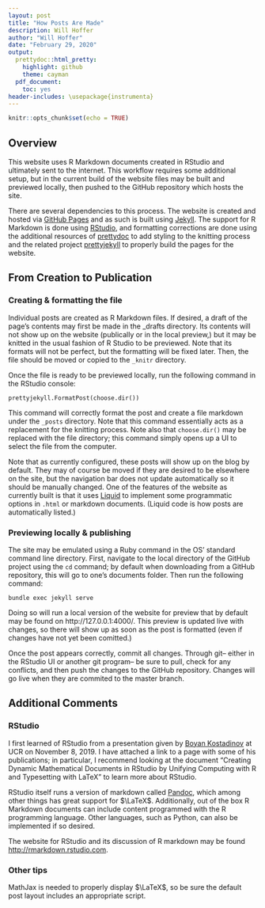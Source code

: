 ```yaml
---
layout: post
title: "How Posts Are Made"
description: Will Hoffer
author: "Will Hoffer"
date: "February 29, 2020"
output:
  prettydoc::html_pretty:
    highlight: github
    theme: cayman
  pdf_document:
    toc: yes
header-includes: \usepackage{instrumenta}
---
```


```r
knitr::opts_chunk$set(echo = TRUE)
```

## Overview
This website uses R Markdown documents created in RStudio and ultimately sent to the internet. This workflow requires some additional setup, but in the current build of the website files may be built and previewed locally, then pushed to the GitHub repository which hosts the site.

There are several dependencies to this process. The website is created and hosted via [GitHub Pages](https://pages.github.com/) and as such is built using [Jekyll](https://jekyllrb.com/). The support for R Markdown is done using [RStudio](https://rstudio.com/), and formatting corrections are done using the additional resources of [prettydoc](https://github.com/yixuan/prettydoc/) to add styling to the knitting process and the related project [prettyjekyll](https://github.com/privefl/jekyll-now-r-template) to properly build the pages for the website.

## From Creation to Publication  

### Creating & formatting the file
Individual posts are created as R Markdown files. If desired, a draft of the page's contents may first be made in the _drafts directory. Its contents will not show up on the website (publically or in the local preview,) but it may be knitted in the usual fashion of R Studio to be previewed. Note that its formats will not be perfect, but the formatting will be fixed later. Then, the file should be moved or copied to the `_knitr` directory.

Once the file is ready to be previewed locally, run the following command in the RStudio console:
```
prettyjekyll.FormatPost(choose.dir())
```
This command will correctly format the post and create a file markdown under the `_posts` directory. Note that this command essentially acts as a replacement for the knitting process. Note also that `choose.dir()` may be replaced with the file directory; this command simply opens up a UI to select the file from the computer.

Note that as currently configured, these posts will show up on the blog by default. They may of course be moved if they are desired to be elsewhere on the site, but the navigation bar does not update automatically so it should be manually changed. One of the features of the website as currently built is that it uses [Liquid](https://shopify.github.io/liquid/) to implement some programmatic options in `.html` or markdown documents. (Liquid code is how posts are automatically listed.)

### Previewing locally & publishing
The site may be emulated using a Ruby command in the OS' standard command line directory. First, navigate to the local directory of the GitHub project using the `cd` command; by default when downloading from a GitHub repository, this will go to one's documents folder. Then run the following command:

```
bundle exec jekyll serve 
```
Doing so will run a local version of the website for preview that by default may be found on http://127.0.0.1:4000/. This preview is updated live with changes, so there will show up as soon as the post is formatted (even if changes have not yet been comitted.)

Once the post appears correctly, commit all changes. Through git-- either in the RStudio UI or another git program-- be sure to pull, check for any conflicts, and then push the changes to the GitHub repository. Changes will go live when they are commited to the master branch.


## Additional Comments

### RStudio
I first learned of RStudio from a presentation given by [Boyan Kostadinov](https://citytech-cuny.academia.edu/BoyanKostadinov/Teaching-Documents) at UCR on November 8, 2019. I have attached a link to a page with some of his publications; in particular, I recommend looking at the document "Creating Dynamic Mathematical Documents in RStudio by Unifying Computing with R and Typesetting with LaTeX" to learn more about RStudio. 

RStudio itself runs a version of markdown called [Pandoc](https://pandoc.org/), which among other things has great support for $\LaTeX$. Additionally, out of the box R Markdown documents can include content programmed with the R programming language. Other languages, such as Python, can also be implemented if so desired.

The website for RStudio and its discussion of R markdown may be found <http://rmarkdown.rstudio.com>.

### Other tips
MathJax is needed to properly display $\LaTeX$, so be sure the default post layout includes an appropriate script.

